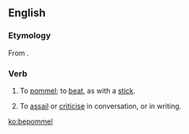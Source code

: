 ==English==

===Etymology===
From {{prefix|be|pommel|lang=en}}.

===Verb===
{{en-verb|bepommel|l|ing}}

# {{context|transitive|lang=en}} To [[pommel]]; to [[beat]], as with a [[stick]].
# {{context|transitive|figuratively|lang=en}} To [[assail]] or [[criticise]] in conversation, or in writing.

[[ko:bepommel]]